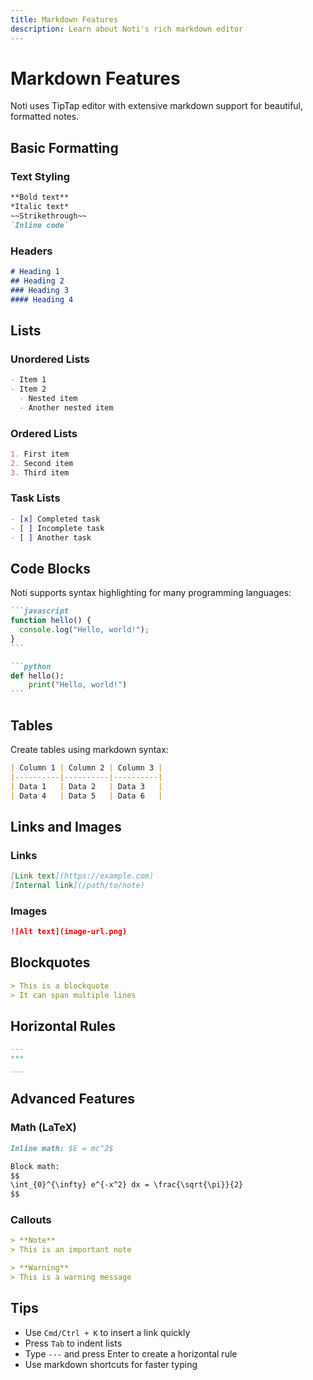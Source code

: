 ```yaml
---
title: Markdown Features
description: Learn about Noti's rich markdown editor
---
```


# Markdown Features

Noti uses TipTap editor with extensive markdown support for beautiful, formatted notes.

## Basic Formatting

### Text Styling

```markdown
**Bold text**
*Italic text*
~~Strikethrough~~
`Inline code`
```

### Headers

```markdown
# Heading 1
## Heading 2
### Heading 3
#### Heading 4
```

## Lists

### Unordered Lists

```markdown
- Item 1
- Item 2
  - Nested item
  - Another nested item
```

### Ordered Lists

```markdown
1. First item
2. Second item
3. Third item
```

### Task Lists

```markdown
- [x] Completed task
- [ ] Incomplete task
- [ ] Another task
```

## Code Blocks

Noti supports syntax highlighting for many programming languages:

````markdown
```javascript
function hello() {
  console.log("Hello, world!");
}
```

```python
def hello():
    print("Hello, world!")
```
````

## Tables

Create tables using markdown syntax:

```markdown
| Column 1 | Column 2 | Column 3 |
|----------|----------|----------|
| Data 1   | Data 2   | Data 3   |
| Data 4   | Data 5   | Data 6   |
```

## Links and Images

### Links

```markdown
[Link text](https://example.com)
[Internal link](/path/to/note)
```

### Images

```markdown
![Alt text](image-url.png)
```

## Blockquotes

```markdown
> This is a blockquote
> It can span multiple lines
```

## Horizontal Rules

```markdown
---
***
___
```

## Advanced Features

### Math (LaTeX)

```markdown
Inline math: $E = mc^2$

Block math:
$$
\int_{0}^{\infty} e^{-x^2} dx = \frac{\sqrt{\pi}}{2}
$$
```

### Callouts

```markdown
> **Note**
> This is an important note

> **Warning**
> This is a warning message
```

## Tips

- Use `Cmd/Ctrl + K` to insert a link quickly
- Press `Tab` to indent lists
- Type `---` and press Enter to create a horizontal rule
- Use markdown shortcuts for faster typing
